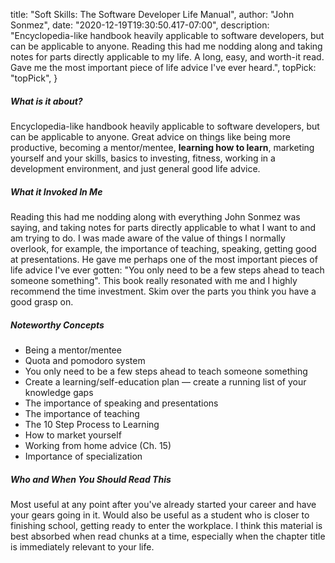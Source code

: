 
  title: "Soft Skills: The Software Developer Life Manual",
  author: "John Sonmez",
  date: "2020-12-19T19:30:50.417-07:00",
  description: "Encyclopedia-like handbook heavily applicable to software developers, but can be applicable to anyone. Reading this had me nodding along and taking notes for parts directly applicable to my life. A long, easy, and worth-it read. Gave me the most important piece of life advice I've ever heard.",
  topPick: "topPick",
}


##### **What is it about?**


Encyclopedia-like handbook heavily applicable to software developers, but can be applicable to anyone. Great advice on things like being more productive, becoming a mentor/mentee, **learning how to learn**, marketing yourself and your skills, basics to investing, fitness, working in a development environment, and just general good life advice.

##### **What it Invoked In Me**

Reading this had me nodding along with everything John Sonmez was saying, and taking notes for parts directly applicable to what I want to and am trying to do. I was made aware of the value of things I normally overlook, for example, the importance of teaching, speaking, getting good at presentations. He gave me perhaps one of the most important pieces of life advice I've ever gotten: "You only need to be a few steps ahead to teach someone something". This book really resonated with me and I highly recommend the time investment. Skim over the parts you think you have a good grasp on.

##### **Noteworthy Concepts**

- Being a mentor/mentee
- Quota and pomodoro system
- You only need to be a few steps ahead to teach someone something
- Create a learning/self-education plan — create a running list of your knowledge gaps
- The importance of speaking and presentations
- The importance of teaching
- The 10 Step Process to Learning
- How to market yourself
- Working from home advice (Ch. 15)
- Importance of specialization

##### **Who and When You Should Read This**

Most useful at any point after you've already started your career and have your gears going in it. Would also be useful as a student who is closer to finishing school, getting ready to enter the workplace. I think this material is best absorbed when read chunks at a time, especially when the chapter title is immediately relevant to your life.
